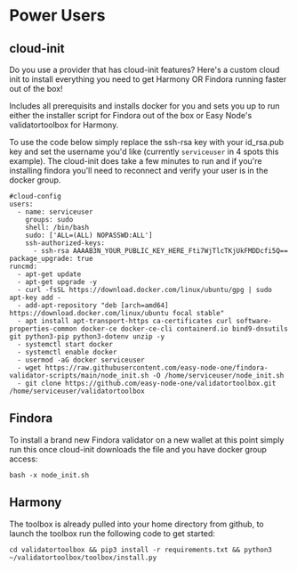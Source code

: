# Power Users

## cloud-init
Do you use a provider that has cloud-init features? Here's a custom cloud init to install everything you need to get Harmony OR Findora running faster out of the box!  

Includes all prerequisits and installs docker for you and sets you up to run either the installer script for Findora out of the box or Easy Node's validatortoolbox for Harmony.  

To use the code below simply replace the ssh-rsa key with your id_rsa.pub key and set the username you'd like (currently `serviceuser` in 4 spots this example). The cloud-init does take a few minutes to run and if you're installing findora you'll need to reconnect and verify your user is in the docker group.

```text
#cloud-config
users:
  - name: serviceuser
    groups: sudo
    shell: /bin/bash
    sudo: ['ALL=(ALL) NOPASSWD:ALL']
    ssh-authorized-keys:
      - ssh-rsa AAAAB3N_YOUR_PUBLIC_KEY_HERE_Fti7WjTlcTKjUkFMDDcfi5Q==
package_upgrade: true
runcmd:
  - apt-get update
  - apt-get upgrade -y
  - curl -fsSL https://download.docker.com/linux/ubuntu/gpg | sudo apt-key add -
  - add-apt-repository "deb [arch=amd64] https://download.docker.com/linux/ubuntu focal stable"
  - apt install apt-transport-https ca-certificates curl software-properties-common docker-ce docker-ce-cli containerd.io bind9-dnsutils git python3-pip python3-dotenv unzip -y
  - systemctl start docker
  - systemctl enable docker
  - usermod -aG docker serviceuser
  - wget https://raw.githubusercontent.com/easy-node-one/findora-validator-scripts/main/node_init.sh -O /home/serviceuser/node_init.sh
  - git clone https://github.com/easy-node-one/validatortoolbox.git /home/serviceuser/validatortoolbox
  ```

## Findora
To install a brand new Findora validator on a new wallet at this point simply run this once cloud-init downloads the file and you have docker group access:

```text
bash -x node_init.sh
```

## Harmony
The toolbox is already pulled into your home directory from github, to launch the toolbox run the following code to get started:

```text
cd validatortoolbox && pip3 install -r requirements.txt && python3 ~/validatortoolbox/toolbox/install.py
```
